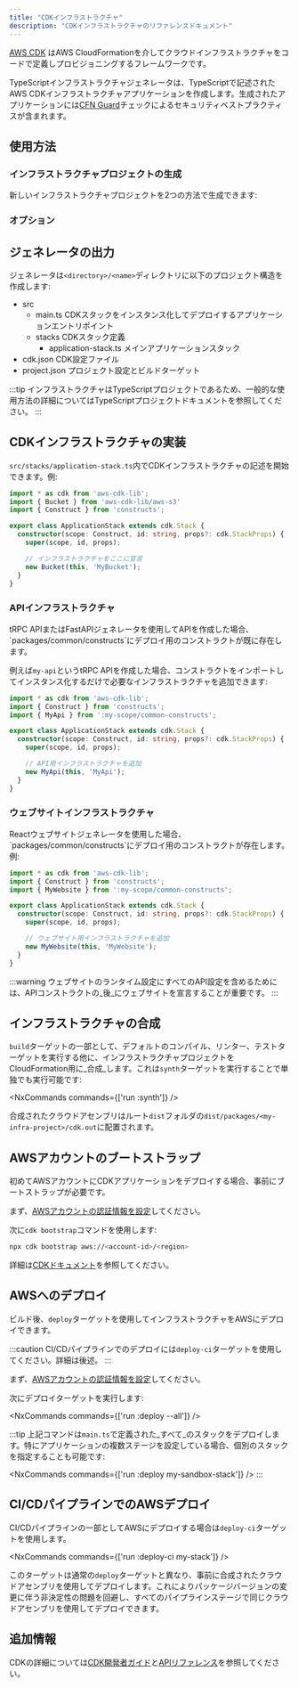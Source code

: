 ```yaml
---
title: "CDKインフラストラクチャ"
description: "CDKインフラストラクチャのリファレンスドキュメント"
---
```





[AWS CDK](https://docs.aws.amazon.com/cdk/v2/guide/home.html) はAWS CloudFormationを介してクラウドインフラストラクチャをコードで定義しプロビジョニングするフレームワークです。

TypeScriptインフラストラクチャジェネレータは、TypeScriptで記述されたAWS CDKインフラストラクチャアプリケーションを作成します。生成されたアプリケーションには[CFN Guard](https://docs.aws.amazon.com/cfn-guard/latest/ug/what-is-guard.html)チェックによるセキュリティベストプラクティスが含まれます。

## 使用方法

### インフラストラクチャプロジェクトの生成

新しいインフラストラクチャプロジェクトを2つの方法で生成できます:

<RunGenerator generator="ts#infra" />

### オプション

<GeneratorParameters generator="ts#infra" />

## ジェネレータの出力

ジェネレータは`<directory>/<name>`ディレクトリに以下のプロジェクト構造を作成します:

<FileTree>

  - src
    - main.ts CDKスタックをインスタンス化してデプロイするアプリケーションエントリポイント
    - stacks CDKスタック定義
      - application-stack.ts メインアプリケーションスタック
  - cdk.json CDK設定ファイル
  - project.json プロジェクト設定とビルドターゲット

</FileTree>

:::tip
インフラストラクチャはTypeScriptプロジェクトであるため、一般的な使用方法の詳細については<Link path="guides/typescript-project">TypeScriptプロジェクトドキュメント</Link>を参照してください。
:::

## CDKインフラストラクチャの実装

`src/stacks/application-stack.ts`内でCDKインフラストラクチャの記述を開始できます。例:

```ts title="src/stacks/application-stack.ts" {9-10}
import * as cdk from 'aws-cdk-lib';
import { Bucket } from 'aws-cdk-lib/aws-s3'
import { Construct } from 'constructs';

export class ApplicationStack extends cdk.Stack {
  constructor(scope: Construct, id: string, props?: cdk.StackProps) {
    super(scope, id, props);

    // インフラストラクチャをここに宣言
    new Bucket(this, 'MyBucket');
  }
}
```

### APIインフラストラクチャ

<Link path="guides/trpc">tRPC API</Link>または<Link path="guides/fastapi">FastAPI</Link>ジェネレータを使用してAPIを作成した場合、`packages/common/constructs`にデプロイ用のコンストラクトが既に存在します。

例えば`my-api`というtRPC APIを作成した場合、コンストラクトをインポートしてインスタンス化するだけで必要なインフラストラクチャを追加できます:

```ts title="src/stacks/application-stack.ts" {3, 9-10}
import * as cdk from 'aws-cdk-lib';
import { Construct } from 'constructs';
import { MyApi } from ':my-scope/common-constructs';

export class ApplicationStack extends cdk.Stack {
  constructor(scope: Construct, id: string, props?: cdk.StackProps) {
    super(scope, id, props);

    // API用インフラストラクチャを追加
    new MyApi(this, 'MyApi');
  }
}
```

### ウェブサイトインフラストラクチャ

<Link path="guides/react-website">Reactウェブサイト</Link>ジェネレータを使用した場合、`packages/common/constructs`にデプロイ用のコンストラクトが存在します。例:

```ts title="src/stacks/application-stack.ts" {3, 9-10}
import * as cdk from 'aws-cdk-lib';
import { Construct } from 'constructs';
import { MyWebsite } from ':my-scope/common-constructs';

export class ApplicationStack extends cdk.Stack {
  constructor(scope: Construct, id: string, props?: cdk.StackProps) {
    super(scope, id, props);

    // ウェブサイト用インフラストラクチャを追加
    new MyWebsite(this, 'MyWebsite');
  }
}
```

:::warning
ウェブサイトの<Link path="guides/react-website#runtime-configuration">ランタイム設定</Link>にすべてのAPI設定を含めるためには、APIコンストラクトの_後_にウェブサイトを宣言することが重要です。
:::

## インフラストラクチャの合成

`build`ターゲットの一部として、<Link path="guides/typescript-project#building">デフォルトのコンパイル、リンター、テストターゲット</Link>を実行する他に、インフラストラクチャプロジェクトをCloudFormation用に_合成_します。これは`synth`ターゲットを実行することで単独でも実行可能です:

<NxCommands commands={['run <my-infra>:synth']} />

合成されたクラウドアセンブリはルート`dist`フォルダの`dist/packages/<my-infra-project>/cdk.out`に配置されます。

## AWSアカウントのブートストラップ

初めてAWSアカウントにCDKアプリケーションをデプロイする場合、事前にブートストラップが必要です。

まず、[AWSアカウントの認証情報を設定](https://docs.aws.amazon.com/sdkref/latest/guide/access.html)してください。

次に`cdk bootstrap`コマンドを使用します:

```bash
npx cdk bootstrap aws://<account-id>/<region>
```

詳細は[CDKドキュメント](https://docs.aws.amazon.com/cdk/v2/guide/bootstrapping-env.html)を参照してください。

## AWSへのデプロイ

ビルド後、`deploy`ターゲットを使用してインフラストラクチャをAWSにデプロイできます。

:::caution
CI/CDパイプラインでのデプロイには`deploy-ci`ターゲットを使用してください。詳細は後述。
:::

まず、[AWSアカウントの認証情報を設定](https://docs.aws.amazon.com/sdkref/latest/guide/access.html)してください。

次にデプロイターゲットを実行します:

<NxCommands commands={['run <my-infra>:deploy --all']} />

:::tip
上記コマンドは`main.ts`で定義された_すべて_のスタックをデプロイします。特にアプリケーションの複数ステージを設定している場合、個別のスタックを指定することも可能です:

<NxCommands commands={['run <my-infra>:deploy my-sandbox-stack']} />
:::

## CI/CDパイプラインでのAWSデプロイ

CI/CDパイプラインの一部としてAWSにデプロイする場合は`deploy-ci`ターゲットを使用します。

<NxCommands commands={['run <my-infra>:deploy-ci my-stack']} />

このターゲットは通常の`deploy`ターゲットと異なり、事前に合成されたクラウドアセンブリを使用してデプロイします。これによりパッケージバージョンの変更に伴う非決定性の問題を回避し、すべてのパイプラインステージで同じクラウドアセンブリを使用してデプロイできます。

## 追加情報

CDKの詳細については[CDK開発者ガイド](https://docs.aws.amazon.com/cdk/v2/guide/core_concepts.html)と[APIリファレンス](https://docs.aws.amazon.com/cdk/api/v2/docs/aws-construct-library.html)を参照してください。